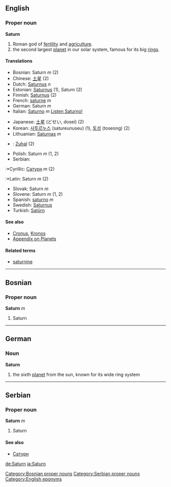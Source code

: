 ==English==
===Proper noun===
'''Saturn'''

# Roman god of [[fertility]] and [[agriculture]].
# the second largest [[planet]] in our solar system, famous for its big [[rings]].

====Translations====
{{top}}
<!--languages from A to I go here-->
*Bosnian: Saturn ''m'' (2)
*Chinese: [[土星]] (2)
*Dutch: [[Saturnus]] ''n''
*Estonian: [[Saturnus]] (1), Saturn (2)
*Finnish: [[Saturnus]] (2)
*French: [[saturne]] ''m''
*German: Saturn ''m''
*Italian: [[Saturno]] ''m'' [[Media:it-Saturno.ogg| Listen Saturno!]]
{{mid}}
<!--languages from J to Z go here-->
*Japanese: [[土星]] (どせい, dosei) (2)
*Korean: [[사투르누스]] (satureunuseu) (1), [[토성]] (toseong) (2)
*Lithuanian: [[Saturnas]] ''m''
*{{ms}}: [[Zuhal]] (2)
*Polish: Saturn ''m'' (1, 2)
*Serbian:
:*Cyrillic: [[Сатурн]] ''m'' (2)
:*Latin: Saturn ''m'' (2)
*Slovak: Saturn ''m''
*Slovene: Saturn ''m'' (1, 2)
*Spanish: [[saturno]] ''m''
*Swedish: [[Saturnus]]
*Turkish: [[Satürn]]
{{bottom}}

====See also====
*[[Cronus]], [[Kronos]]
*[[Wiktionary_Appendix:Planets|Appendix on Planets]]

====Related terms====
*[[saturnine]]

----
==Bosnian==
===Proper noun===
'''Saturn''' ''m''
#Saturn
[[Category:Bosnian proper nouns]]
----

==German==
===Noun===
'''Saturn'''

# the sixth [[planet]] from the sun, known for its wide ring system
----
==Serbian==
===Proper noun===
'''Saturn''' ''m''
#Saturn
====See also====
*[[Сатурн]]
[[Category:Serbian proper nouns]]

[[Category:English eponyms]]
[[de:Saturn]]
[[ja:Saturn]]